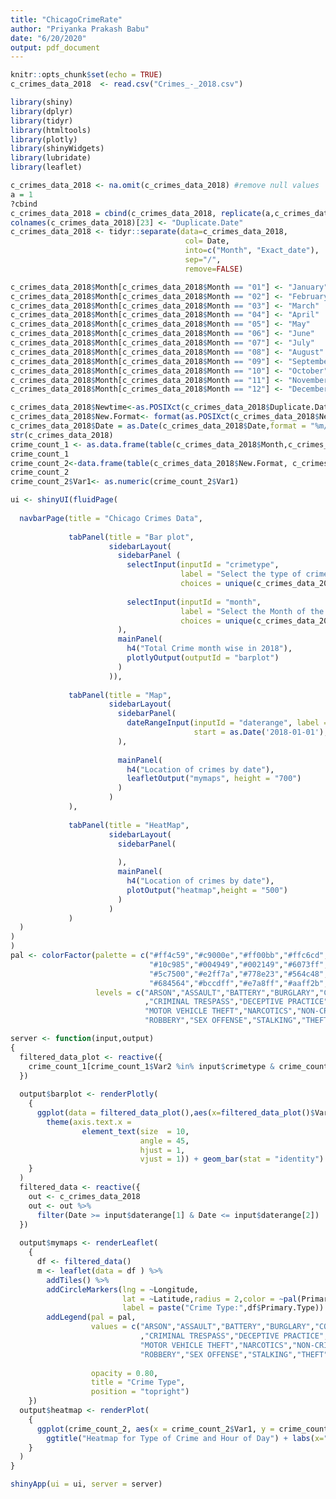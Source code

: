 ---
title: "ChicagoCrimeRate"
author: "Priyanka Prakash Babu"
date: "6/20/2020"
output: pdf_document
---

```{r setup, include=FALSE}
knitr::opts_chunk$set(echo = TRUE)
c_crimes_data_2018  <- read.csv("Crimes_-_2018.csv")

```

```{r}
library(shiny)
library(dplyr)
library(tidyr)
library(htmltools)
library(plotly)
library(shinyWidgets)
library(lubridate)
library(leaflet)
```

```{r }
c_crimes_data_2018 <- na.omit(c_crimes_data_2018) #remove null values
a = 1 
?cbind
c_crimes_data_2018 = cbind(c_crimes_data_2018, replicate(a,c_crimes_data_2018$Date)) 
colnames(c_crimes_data_2018)[23] <- "Duplicate.Date"
c_crimes_data_2018 <- tidyr::separate(data=c_crimes_data_2018,
                                       col= Date,
                                       into=c("Month", "Exact_date"),
                                       sep="/",
                                       remove=FALSE)

c_crimes_data_2018$Month[c_crimes_data_2018$Month == "01"] <- "January"
c_crimes_data_2018$Month[c_crimes_data_2018$Month == "02"] <- "February"
c_crimes_data_2018$Month[c_crimes_data_2018$Month == "03"] <- "March"
c_crimes_data_2018$Month[c_crimes_data_2018$Month == "04"] <- "April"
c_crimes_data_2018$Month[c_crimes_data_2018$Month == "05"] <- "May"
c_crimes_data_2018$Month[c_crimes_data_2018$Month == "06"] <- "June"
c_crimes_data_2018$Month[c_crimes_data_2018$Month == "07"] <- "July"
c_crimes_data_2018$Month[c_crimes_data_2018$Month == "08"] <- "August"
c_crimes_data_2018$Month[c_crimes_data_2018$Month == "09"] <- "September"
c_crimes_data_2018$Month[c_crimes_data_2018$Month == "10"] <- "October"
c_crimes_data_2018$Month[c_crimes_data_2018$Month == "11"] <- "November"
c_crimes_data_2018$Month[c_crimes_data_2018$Month == "12"] <- "December"

c_crimes_data_2018$Newtime<-as.POSIXct(c_crimes_data_2018$Duplicate.Date, format="%m/%d/%Y %I:%M:%S %p", tz="UTC")
c_crimes_data_2018$New.Format<- format(as.POSIXct(c_crimes_data_2018$Newtime,format="%m/%d/%Y %H:%M:%S"),'%H')
c_crimes_data_2018$Date = as.Date(c_crimes_data_2018$Date,format = "%m/%d/%Y")
str(c_crimes_data_2018)
crime_count_1 <- as.data.frame(table(c_crimes_data_2018$Month,c_crimes_data_2018$Primary.Type))
crime_count_1
crime_count_2<-data.frame(table(c_crimes_data_2018$New.Format, c_crimes_data_2018$Primary.Type))
crime_count_2
crime_count_2$Var1<- as.numeric(crime_count_2$Var1)

```

```{r eruptions, echo=FALSE}
ui <- shinyUI(fluidPage(
  
  navbarPage(title = "Chicago Crimes Data",
             
             tabPanel(title = "Bar plot",
                      sidebarLayout(
                        sidebarPanel (
                          selectInput(inputId = "crimetype",
                                      label = "Select the type of crime",
                                      choices = unique(c_crimes_data_2018$Primary.Type), selected = "BATTERY" , multiple = TRUE),
                          
                          selectInput(inputId = "month",
                                      label = "Select the Month of the Year",
                                      choices = unique(c_crimes_data_2018$Month), selected = "January",  multiple = TRUE)
                        ),
                        mainPanel(
                          h4("Total Crime month wise in 2018"),
                          plotlyOutput(outputId = "barplot")
                        )
                      )),
             
             tabPanel(title = "Map",
                      sidebarLayout(
                        sidebarPanel(
                          dateRangeInput(inputId = "daterange", label = "Filter Accidents by Date",
                                         start = as.Date('2018-01-01'), end = as.Date('2018-01-01'))
                        ),
                        
                        mainPanel(
                          h4("Location of crimes by date"),
                          leafletOutput("mymaps", height = "700")
                        )
                      )
             ),
             
             tabPanel(title = "HeatMap",
                      sidebarLayout(
                        sidebarPanel(
                          
                        ),
                        mainPanel(
                          h4("Location of crimes by date"),
                          plotOutput("heatmap",height = "500")
                        )
                      )
             )
  )            
)
)
pal <- colorFactor(palette = c("#ff4c59","#c9000e","#ff00bb","#ffc6cd","#6ec9b2","#894329","#d8c602","#ffef60","#5fd802","#91d802",
                               "#10c985","#004949","#002149","#6073ff","#00330a","#ffe500","#c68d91","#ff8456","#260a00",
                               "#5c7500","#e2ff7a","#778e23","#564c48","#a5fffa",
                               "#684564","#bccdff","#e7a8ff","#aaff2b","#5bff63","#c41515","#c44f15","#c46f15"),  
                   levels = c("ARSON","ASSAULT","BATTERY","BURGLARY","CONCEALED CARRY LICENSE VIOLATION","CRIM SEXUAL ASSAULT","CRIMINAL DAMAGE"
                              ,"CRIMINAL TRESPASS","DECEPTIVE PRACTICE","GAMBLING","HOMICIDE","HUMAN TRAFFICKING","INTERFERENCE WITH PUBLIC OFFICER","INTIMIDATION","KIDNAPPING","LIQUOR LAW VIOLATION",
                              "MOTOR VEHICLE THEFT","NARCOTICS","NON-CRIMINAL","NON-CRIMINAL (SUBJECT SPECIFIED)","OBSCENITY","OFFENSE INVOLVING CHILDREN","OTHER NARCOTIC VIOLATION","OTHER OFFENSE","PROSTITUTION","PUBLIC INDECENCY","PUBLIC PEACE VIOLATION",
                              "ROBBERY","SEX OFFENSE","STALKING","THEFT","WEAPONS VIOLATION"))

server <- function(input,output)
{
  filtered_data_plot <- reactive({
    crime_count_1[crime_count_1$Var2 %in% input$crimetype & crime_count_1$Var1 %in% input$month,]
  })
  
  output$barplot <- renderPlotly(
    {
      ggplot(data = filtered_data_plot(),aes(x=filtered_data_plot()$Var1, y = filtered_data_plot()$Freq,fill = filtered_data_plot()$Var2))+
        theme(axis.text.x =
                element_text(size  = 10,
                             angle = 45,
                             hjust = 1,
                             vjust = 1)) + geom_bar(stat = "identity") + labs(x = "Months",y = "Frequency")
    }
  )
  filtered_data <- reactive({
    out <- c_crimes_data_2018
    out <- out %>%
      filter(Date >= input$daterange[1] & Date <= input$daterange[2])
  })
  
  output$mymaps <- renderLeaflet(
    {
      df <- filtered_data()
      m <- leaflet(data = df ) %>%
        addTiles() %>%
        addCircleMarkers(lng = ~Longitude,
                         lat = ~Latitude,radius = 2,color = ~pal(Primary.Type),
                         label = paste("Crime Type:",df$Primary.Type)) %>%
        addLegend(pal = pal,
                  values = c("ARSON","ASSAULT","BATTERY","BURGLARY","CONCEALED CARRY LICENSE VIOLATION","CRIM SEXUAL ASSAULT","CRIMINAL DAMAGE"
                             ,"CRIMINAL TRESPASS","DECEPTIVE PRACTICE","GAMBLING","HOMICIDE","HUMAN TRAFFICKING","INTERFERENCE WITH PUBLIC OFFICER","INTIMIDATION","KIDNAPPING","LIQUOR LAW VIOLATION",
                             "MOTOR VEHICLE THEFT","NARCOTICS","NON-CRIMINAL","NON-CRIMINAL (SUBJECT SPECIFIED)","OBSCENITY","OFFENSE INVOLVING CHILDREN","OTHER NARCOTIC VIOLATION","OTHER OFFENSE","PROSTITUTION","PUBLIC INDECENCY","PUBLIC PEACE VIOLATION",
                             "ROBBERY","SEX OFFENSE","STALKING","THEFT","WEAPONS VIOLATION"),
                  
                  opacity = 0.80,
                  title = "Crime Type",
                  position = "topright")
    })
  output$heatmap <- renderPlot(
    {
      ggplot(crime_count_2, aes(x = crime_count_2$Var1, y = crime_count_2$Var2)) + geom_tile(aes(fill = crime_count_2$Freq))+scale_fill_gradient(name = "Total Crimes", low = "orange",high = "yellow")+
        ggtitle("Heatmap for Type of Crime and Hour of Day") + labs(x="Hour",y="Crime type")
    }
  )
}

shinyApp(ui = ui, server = server)

```